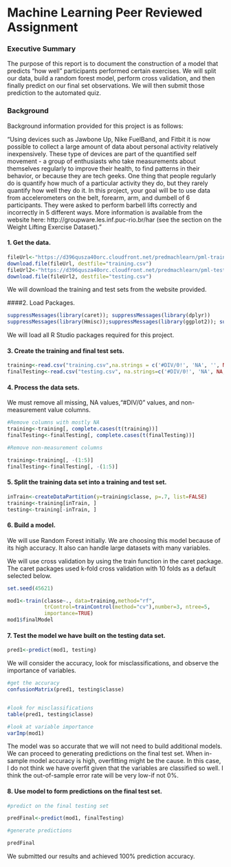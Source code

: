 
Machine Learning Peer Reviewed Assignment
=========================================

### Executive Summary

The purpose of this report is to document the construction of a model that predicts "how well" participants performed certain exercises.  We will split our data, build a random forest model, perform cross validation, and then finally predict on our final set observations.  We will then submit those prediction to the automated quiz. 

### Background


Background information provided for this project is as follows: 

"Using devices such as Jawbone Up, Nike FuelBand, and Fitbit it is now possible to collect a large amount of data about personal activity relatively inexpensively. These type of devices are part of the quantified self movement - a group of enthusiasts who take measurements about themselves regularly to improve their health, to find patterns in their behavior, or because they are tech geeks. One thing that people regularly do is quantify how much of a particular activity they do, but they rarely quantify how well they do it. In this project, your goal will be to use data from accelerometers on the belt, forearm, arm, and dumbell of 6 participants. They were asked to perform barbell lifts correctly and incorrectly in 5 different ways. More information is available from the website here: http://groupware.les.inf.puc-rio.br/har (see the section on the Weight Lifting Exercise Dataset)."
 


#### 1.  Get the data. 

```r
fileUrl<-"https://d396qusza40orc.cloudfront.net/predmachlearn/pml-training.csv"
download.file(fileUrl, destfile="training.csv")
fileUrl2<-"https://d396qusza40orc.cloudfront.net/predmachlearn/pml-testing.csv"
download.file(fileUrl2, destfile="testing.csv")
```

We will download the training and test sets from the website provided. 

####2. Load Packages. 
```r
suppressMessages(library(caret)); suppressMessages(library(dplyr)) 
suppressMessages(library(Hmisc));suppressMessages(library(ggplot2)); suppressMessages(library(RANN))
```


We will load all R Studio packages required for this project.

#### 3.  Create the training and final test sets. 

```r
training<-read.csv("training.csv",na.strings = c('#DIV/0!', 'NA', '', NA))
finalTesting<-read.csv("testing.csv", na.strings=c('#DIV/0!', 'NA', NA, ''))
```


#### 4. Process the data sets. 

We must remove all missing, NA values,"#DIV/0" values, and non-measurement value columns.

```r
#Remove columns with mostly NA 
training<-training[, complete.cases(t(training))]
finalTesting<-finalTesting[, complete.cases(t(finalTesting))]

#Remove non-measurement columns 

training<-training[, -(1:5)]
finalTesting<-finalTesting[, -(1:5)]

```

#### 5.  Split the training data set into a training and test set. 

```r
inTrain<-createDataPartition(y=training$classe, p=.7, list=FALSE)
training<-training[inTrain, ]
testing<-training[-inTrain, ]
```



#### 6.  Build a model.  

We will use Random Forest initially.  We are choosing this model because of its high accuracy.  It also can handle large datasets with many variables.  

We will use cross validation by using the train function in the caret package.  The caret packages used k-fold cross validation with 10 folds as a default selected below.     


```r
set.seed(45621)

mod1<-train(classe~., data=training,method="rf", 
            trControl=trainControl(method="cv"),number=3, ntree=5,
            importance=TRUE)
mod1$finalModel
```


#### 7. Test the model we have built on the testing data set.  


```r
pred1<-predict(mod1, testing)
```


We will consider the accuracy, look for misclassifications, and observe the 
importance of variables.  

```r

#get the accuracy 
confusionMatrix(pred1, testing$classe)


#look for misclassifications
table(pred1, testing$classe)

#look at variable importance
varImp(mod1)
```


The model was so accurate that we will not need to build additional models.  We can proceed to generating predictions on the final test set. When in-sample model accuracy is high, overfitting might be the cause.  In this case, I do not think we have overfit given that the variables are classified so well.  I think the out-of-sample error rate will be very low-if not 0%.       


#### 8.  Use model to form predictions on the final test set.


```r
#predict on the final testing set 

predFinal<-predict(mod1, finalTesting)

#generate predictions

predFinal
```


We submitted our results and achieved 100% prediction accuracy.  













